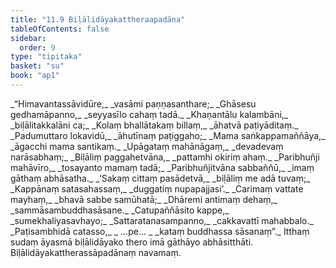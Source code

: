 ```yaml
---
title: "11.9 Biḷālidāyakattheraapadāna"
tableOfContents: false
sidebar:
  order: 9
type: "tipitaka"
basket: "su"
book: "ap1"
---
```



<DynamicBreadcrumb />

<Division number="53" book="ap1" bookNo="20" page="159">

<Paragraph number="1920" type="verses" book="ap1">
_“Himavantassāvidūre,_  
_vasāmi paṇṇasanthare;_  
_Ghāsesu gedhamāpanno,_  
_seyyasīlo cahaṃ tadā._  

</Paragraph>

</Division>
<Division number="54" book="ap1" bookNo="20" page="159">

<Paragraph number="1921" type="verses" book="ap1">
_Khaṇantālu kalambāni,_  
_biḷālitakkalāni ca;_  
_Kolaṃ bhallātakaṃ billaṃ,_  
_āhatvā paṭiyāditaṃ._  

</Paragraph>

</Division>
<Division number="55" book="ap1" bookNo="20" page="159">

<Paragraph number="1922" type="verses" book="ap1">
_Padumuttaro lokavidū,_  
_āhutīnaṃ paṭiggaho;_  
_Mama saṅkappamaññāya,_  
_āgacchi mama santikaṃ._  

</Paragraph>

</Division>
<Division number="56" book="ap1" bookNo="20" page="159">

<Paragraph number="1923" type="verses" book="ap1">
_Upāgataṃ mahānāgaṃ,_  
_devadevaṃ narāsabhaṃ;_  
_Biḷāliṃ paggahetvāna,_  
_pattamhi okiriṃ ahaṃ._  

</Paragraph>

</Division>
<Division number="57" book="ap1" bookNo="20" page="159">

<Paragraph number="1924" type="verses" book="ap1">
_Paribhuñji mahāvīro,_  
_tosayanto mamaṃ tadā;_  
_Paribhuñjitvāna sabbaññū,_  
_imaṃ gāthaṃ abhāsatha._  

</Paragraph>

</Division>
<Division number="58" book="ap1" bookNo="20" page="159">

<Paragraph number="1925" type="verses" book="ap1">
_‘Sakaṃ cittaṃ pasādetvā,_  
_biḷāliṃ me adā tuvaṃ;_  
_Kappānaṃ satasahassaṃ,_  
_duggatiṃ nupapajjasi’._  

</Paragraph>

</Division>
<Division number="59" book="ap1" bookNo="20" page="160">

<Paragraph number="1926" type="verses" book="ap1">
_Carimaṃ vattate mayhaṃ,_  
_bhavā sabbe samūhatā;_  
_Dhāremi antimaṃ dehaṃ,_  
_sammāsambuddhasāsane._  

</Paragraph>

</Division>
<Division number="60" book="ap1" bookNo="20" page="160">

<Paragraph number="1927" type="verses" book="ap1">
_Catupaññāsito kappe,_  
_sumekhaliyasavhayo;_  
_Sattaratanasampanno,_  
_cakkavattī mahabbalo._  

</Paragraph>

</Division>
<Division number="61" book="ap1" bookNo="20" page="160">

<Paragraph number="1928" type="verses" book="ap1">
_Paṭisambhidā catasso,_  
_ …pe… _  
_kataṃ buddhassa sāsanaṃ”._  

</Paragraph>

<Paragraph number="1929" book="ap1">
Itthaṃ sudaṃ āyasmā biḷālidāyako thero imā gāthāyo abhāsitthāti.

</Paragraph>
</Division>

<Paragraph number="1930" type="center" book="ap1">
Biḷālidāyakattherassāpadānaṃ navamaṃ.
</Paragraph>